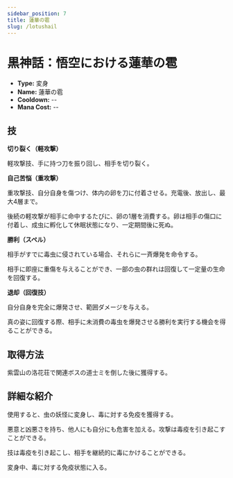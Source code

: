 ```yaml
---
sidebar_position: 7
title: 蓮華の雹
slug: /lotushail
---
```


# 黒神話：悟空における蓮華の雹

- **Type:** 変身
- **Name:** 蓮華の雹
- **Cooldown:** --
- **Mana Cost:** --

## 技

**切り裂く（軽攻撃）**

軽攻撃技、手に持つ刀を振り回し、相手を切り裂く。

**自己苦悩（重攻撃）**

重攻撃技、自分自身を傷つけ、体内の卵を刀に付着させる。充電後、放出し、最大4層まで。

後続の軽攻撃が相手に命中するたびに、卵の1層を消費する。卵は相手の傷口に付着し、成虫に孵化して休眠状態になり、一定期間後に死ぬ。

**勝利（スペル）**

相手がすでに毒虫に侵されている場合、それらに一斉爆発を命令する。

相手に即座に重傷を与えることができ、一部の虫の群れは回復して一定量の生命を回復する。

**退却（回復技）**

自分自身を完全に爆発させ、範囲ダメージを与える。

真の姿に回復する際、相手に未消費の毒虫を爆発させる勝利を実行する機会を得ることができる。

## 取得方法

紫雲山の洛花荘で関連ボスの道士ミを倒した後に獲得する。

## 詳細な紹介

使用すると、虫の妖怪に変身し、毒に対する免疫を獲得する。

悪意と凶悪さを持ち、他人にも自分にも危害を加える。攻撃は毒疫を引き起こすことができる。

技は毒疫を引き起こし、相手を継続的に毒にかけることができる。

変身中、毒に対する免疫状態に入る。